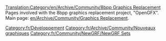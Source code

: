 [[Translation:Category/en/Archive/Community/8bpp Graphics Replacement]]
Pages involved with the 8bpp graphics replacement project, "OpenGFX". Main page: [[en/Archive/Community/Graphics Replacement]].

[[Category:fr/Développement]]
[[Category:fr/Archive/Community/Nouveaux graphiques]]
[[Category:fr/Community/NewGRF/NewGRF Sets]]